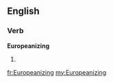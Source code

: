 ==English==

===Verb===
'''Europeanizing'''

# {{present participle of|Europeanize}}

[[fr:Europeanizing]]
[[my:Europeanizing]]